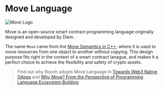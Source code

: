 # Move Language


<Image src="/docs/move-logo.png" alt="Move Logo" width={300} height={300} />

Move is an open-source smart contract programming language originally designed and developed by Diem.

The name `Move` came from the [Move Semantics in C++](https://stackoverflow.com/questions/3106110/what-is-move-semantics), where it is used to move resources from one object to another without copying. This design purpose fits right in the context of a smart contract lanague, and makes it a perfect choice to achieve the flexibility and safety of crypto assets.

> Find out why Rooch adopts Move Language in [Towards Web3 Native DApps](/blog/towards-web3-native-dapps#move-language) and [Why Move? From the Perspective of Programming Language Ecosystem Building](/blog/why-move-ecosystem)

